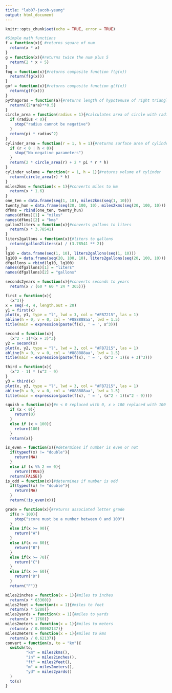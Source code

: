 ```yaml
---
title: "lab07-jacob-yeung"
output: html_document
---
```

```r
knitr::opts_chunk$set(echo = TRUE, error = TRUE)

```

```r
#Simple math functions
f = function(x){ #returns square of num
  return(x * x)
}
g = function(x){#returns twice the num plus 5
  return(2 * x + 5)
}
fog = function(x){#returns composite function f(g(x))
  return(f(g(x)))
}
gof = function(x){#returns composite function g(f(x))
  return(g(f(x)))
}
pythagoras = function(a){#returns length of hypotenuse of right triangle with legs a & a
  return((2*a*a)**0.5)
}
circle_area = function(radius = 1){#calculates area of circle with radius
  if (radius < 0){
    stop("radius cannot be negative")
  }
  return(pi * radius^2)
}
cylinder_area = function(r = 1, h = 1){#returns surface area of cylinder with given parameters
  if (r < 0 | h < 0){
    stop("No negative parameters")
  }
  return(2 * circle_area(r) + 2 * pi * r * h)
}
cylinder_volume = function(r = 1, h = 1){#returns volume of cylinder
  return(circle_area(r) * h)
}
miles2kms = function(x = 1){#converts miles to km
  return(x * 1.6)
}
one_ten = data.frame(seq(1, 10), miles2kms(seq(1, 10)))
twenty_hun = data.frame(seq(20, 100, 10), miles2kms(seq(20, 100, 10)))
dfkms = rbind(one_ten, twenty_hun)
names(dfkms)[1] = "miles"
names(dfkms)[2] = "kms"
gallon2liters = function(x){#converts gallons to liters
  return(x * 3.78541)
}
liters2gallons = function(x){#liters to gallons
  return(gallon2liters(x) / (3.78541 ** 2))
}
lg10 = data.frame(seq(1, 10), liters2gallons(seq(1, 10)))
lg100 = data.frame(seq(20, 100, 10), liters2gallons(seq(20, 100, 10)))
dfgallons = rbind(lg10, lg100)
names(dfgallons)[1] = "liters"
names(dfgallons)[2] = "gallons"

seconds2years = function(x){#converts seconds to years
  return(x / (60 * 60 * 24 * 365))}

first = function(x){
  (x^3)}
x = seq(-4, 4, length.out = 20)
y1 = first(x)
plot(x, y1, type = "l", lwd = 3, col = "#FB7215", las = 1)
abline(h = 0, v = 0, col = '#888888aa', lwd = 1.5)
title(main = expression(paste(f(x), ' = ', x^3)))

second = function(x){
  (x^2 - 1)*(x + 3)^3}
y2 = second(x)
plot(x, y2, type = "l", lwd = 3, col = "#FB7215", las = 1)
abline(h = 0, v = 0, col = '#888888aa', lwd = 1.5)
title(main = expression(paste(f(x), ' = ', (x^2 - 1)(x + 3)^3)))

third = function(x){
  (x^2 - 1) * (x^2 - 9)
}
y3 = third(x)
plot(x, y3, type = "l", lwd = 3, col = "#FB7215", las = 1)
abline(h = 0, v = 0, col = '#888888aa', lwd = 1.5)
title(main = expression(paste(f(x), ' = ', (x^2 - 1)(x^2 - 9))))

squish = function(x){#x < 0 replaced with 0, x > 100 replaced with 100
  if (x < 0){
    return(0)
  }
  else if (x > 100){
    return(100)
  }
  return(x)}

is_even = function(x){#determines if number is even or not
  if(typeof(x) != "double"){
    return(NA)
  }
  else if (x %% 2 == 0){
    return(TRUE)}
  return(FALSE)}
is_odd = function(x){#determines if number is odd
  if(typeof(x) != "double"){
    return(NA)
  }
  return(!is_even(x))}

grade = function(x){#returns associated letter grade
  if(x > 100){
    stop("score must be a number between 0 and 100")
  }
  else if(x >= 90){
    return("A")
  }
  else if(x >= 80){
    return("B")
  }
  else if(x >= 70){
    return("C")
  }
  else if(x >= 60){
    return("D")
  }
  return("F")}

miles2inches = function(x = 1){#miles to inches
  return(x * 63360)}
miles2feet = function(x = 1){#miles to feet
  return(x * 5280)}
miles2yards = function(x = 1){#miles to yards
  return(x * 1760)}
miles2meters = function(x = 1){#miles to meters
  return(x / 0.00062137)}
miles2meters = function(x = 1){#miles to kms
  return(x / 0.62137)}
convert = function(x, to = "km"){
  switch(to,
         "km" = miles2kms(),
         "in" = miles2inches(),
         "ft" = miles2feet(),
         "m" = miles2meters(),
         "yd" = miles2yards()
  )
  to(x)
}

```













